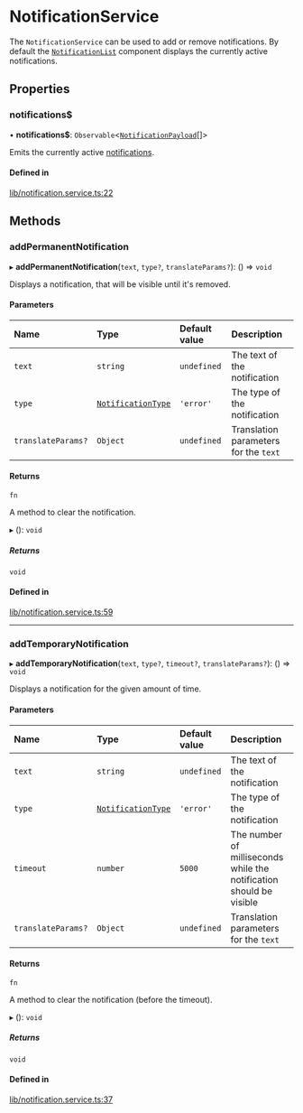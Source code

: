 # NotificationService

The `NotificationService` can be used to add or remove notifications. By default the [`NotificationList`](../components/notifications.mdx) component displays the currently active notifications.

## Properties

### notifications$

• **notifications$**: `Observable`<[`NotificationPayload`](../modules.md#notificationpayload)[]\>

Emits the currently active [notifications](https://github.com/GetStream/stream-chat-angular/blob/master/projects/stream-chat-angular/src/lib/notification.service.ts).

#### Defined in

[lib/notification.service.ts:22](https://github.com/GetStream/stream-chat-angular/blob/32aa69f/projects/stream-chat-angular/src/lib/notification.service.ts#L22)

## Methods

### addPermanentNotification

▸ **addPermanentNotification**(`text`, `type?`, `translateParams?`): () => `void`

Displays a notification, that will be visible until it's removed.

#### Parameters

| Name               | Type                                                 | Default value | Description                           |
| :----------------- | :--------------------------------------------------- | :------------ | :------------------------------------ |
| `text`             | `string`                                             | `undefined`   | The text of the notification          |
| `type`             | [`NotificationType`](../modules.md#notificationtype) | `'error'`     | The type of the notification          |
| `translateParams?` | `Object`                                             | `undefined`   | Translation parameters for the `text` |

#### Returns

`fn`

A method to clear the notification.

▸ (): `void`

##### Returns

`void`

#### Defined in

[lib/notification.service.ts:59](https://github.com/GetStream/stream-chat-angular/blob/32aa69f/projects/stream-chat-angular/src/lib/notification.service.ts#L59)

---

### addTemporaryNotification

▸ **addTemporaryNotification**(`text`, `type?`, `timeout?`, `translateParams?`): () => `void`

Displays a notification for the given amount of time.

#### Parameters

| Name               | Type                                                 | Default value | Description                                                         |
| :----------------- | :--------------------------------------------------- | :------------ | :------------------------------------------------------------------ |
| `text`             | `string`                                             | `undefined`   | The text of the notification                                        |
| `type`             | [`NotificationType`](../modules.md#notificationtype) | `'error'`     | The type of the notification                                        |
| `timeout`          | `number`                                             | `5000`        | The number of milliseconds while the notification should be visible |
| `translateParams?` | `Object`                                             | `undefined`   | Translation parameters for the `text`                               |

#### Returns

`fn`

A method to clear the notification (before the timeout).

▸ (): `void`

##### Returns

`void`

#### Defined in

[lib/notification.service.ts:37](https://github.com/GetStream/stream-chat-angular/blob/32aa69f/projects/stream-chat-angular/src/lib/notification.service.ts#L37)
